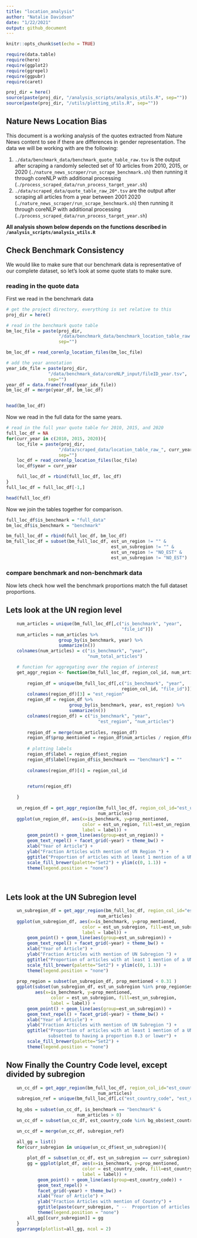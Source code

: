 ```yaml
---
title: "location_analysis"
author: "Natalie Davidson"
date: "1/22/2021"
output: github_document
---
```


```r
knitr::opts_chunk$set(echo = TRUE)

require(data.table)
require(here)
require(ggplot2)
require(ggrepel)
require(ggpubr)
require(caret)

proj_dir = here()
source(paste(proj_dir, "/analysis_scripts/analysis_utils.R", sep=""))
source(paste(proj_dir, "/utils/plotting_utils.R", sep=""))
```

## Nature News Location Bias

This document is a working analysis of the quotes extracted from Nature News content to see if there are differences in gender representation.
The data we will be working with are the following:

1) `./data/benchmark_data/benchmark_quote_table_raw.tsv` is the output after scraping a randomly selected set of 10 articles from 2010, 2015, or 2020 (`./nature_news_scraper/run_scrape_benchmark.sh`) then running it through coreNLP with additional processing (`./process_scraped_data/run_process_target_year.sh`)
2) `./data/scraped_data/quote_table_raw_20*.tsv` are the output after scraping all articles from a year between 2001 2020 (`./nature_news_scraper/run_scrape_benchmark.sh`) then running it through coreNLP with additional processing (`./process_scraped_data/run_process_target_year.sh`)


**All analysis shown below depends on the functions described in `/analysis_scripts/analysis_utils.R`**


## Check Benchmark Consistency

We would like to make sure that our benchmark data is representative of our complete dataset, so let's look at some quote stats to make sure.

### reading in the quote data

First we read in the benchmark data
```r

# get the project directory, everything is set relative to this
proj_dir = here()

# read in the benchmark quote table
bm_loc_file = paste(proj_dir, 
                    "/data/benchmark_data/benchmark_location_table_raw.tsv", 
                    sep="")

bm_loc_df = read_corenlp_location_files(bm_loc_file)

# add the year annotation
year_idx_file = paste(proj_dir, 
                "/data/benchmark_data/coreNLP_input/fileID_year.tsv", 
                sep="")
year_df = data.frame(fread(year_idx_file))
bm_loc_df = merge(year_df, bm_loc_df)


head(bm_loc_df)


```

Now we read in the full data for the same years.
```r

# read in the full year quote table for 2010, 2015, and 2020
full_loc_df = NA
for(curr_year in c(2010, 2015, 2020)){
    loc_file = paste(proj_dir, 
                    "/data/scraped_data/location_table_raw_", curr_year, ".tsv", 
                    sep="")
    loc_df = read_corenlp_location_files(loc_file)
    loc_df$year = curr_year

    full_loc_df = rbind(full_loc_df, loc_df)
}
full_loc_df = full_loc_df[-1,]

head(full_loc_df)


```

Now we join the tables together for comparison.
```r

full_loc_df$is_benchmark = "full_data"
bm_loc_df$is_benchmark = "benchmark"

bm_full_loc_df = rbind(full_loc_df, bm_loc_df)
bm_full_loc_df = subset(bm_full_loc_df, est_un_region != "" & 
                                        est_un_subregion != "" &
                                        est_un_region != "NO_EST" & 
                                        est_un_subregion != "NO_EST")

```

### compare benchmark and non-benchmark data

Now lets check how well the benchmark proportions match the full dataset proportions.

## Lets look at the UN region level
```r

    
    num_articles = unique(bm_full_loc_df[,c("is_benchmark", "year", 
                                            "file_id")])
    num_articles = num_articles %>%
                    group_by(is_benchmark, year) %>% 
                    summarize(n())
    colnames(num_articles) = c("is_benchmark", "year",
                               "num_total_articles")

    # function for aggregating over the region of interest
    get_aggr_region <- function(bm_full_loc_df, region_col_id, num_articles){
        
        region_df = unique(bm_full_loc_df[,c("is_benchmark", "year", 
                                            region_col_id, "file_id")])
        colnames(region_df)[3] = "est_region"
        region_df = region_df %>%
                        group_by(is_benchmark, year, est_region) %>% 
                        summarize(n())
        colnames(region_df) = c("is_benchmark", "year",
                                   "est_region", "num_articles")
        
        region_df = merge(num_articles, region_df)
        region_df$prop_mentioned = region_df$num_articles / region_df$num_total_articles
        
        # plotting labels
        region_df$label = region_df$est_region
        region_df$label[region_df$is_benchmark == "benchmark"] = ""
        
        colnames(region_df)[4] = region_col_id

        
        return(region_df)

    }
    
    un_region_df = get_aggr_region(bm_full_loc_df, region_col_id="est_un_region", 
                                   num_articles)
    ggplot(un_region_df, aes(x=is_benchmark, y=prop_mentioned, 
                             color = est_un_region, fill=est_un_region,
                             label = label)) +
        geom_point() + geom_line(aes(group=est_un_region)) + 
        geom_text_repel() + facet_grid(~year) + theme_bw() + 
        xlab("Year of Article") + 
        ylab("Fraction Articles with mention of UN Region ") +
        ggtitle("Proportion of articles with at least 1 mention of a UN Region") + 
        scale_fill_brewer(palette="Set2") + ylim(c(0, 1.1)) +
        theme(legend.position = "none")
    
    

```

## Lets look at the UN Subregion level
```r

    
    un_subregion_df = get_aggr_region(bm_full_loc_df, region_col_id="est_un_subregion", 
                                   num_articles)
    ggplot(un_subregion_df, aes(x=is_benchmark, y=prop_mentioned, 
                             color = est_un_subregion, fill=est_un_subregion,
                             label = label)) +
        geom_point() + geom_line(aes(group=est_un_subregion)) + 
        geom_text_repel() + facet_grid(~year) + theme_bw() + 
        xlab("Year of Article") + 
        ylab("Fraction Articles with mention of UN Subregion ") +
        ggtitle("Proportion of articles with at least 1 mention of a UN Subregion") + 
        scale_fill_brewer(palette="Set2") + ylim(c(0, 1.1)) +
        theme(legend.position = "none")
    
    prop_region = subset(un_subregion_df, prop_mentioned < 0.31 )
    ggplot(subset(un_subregion_df, est_un_subregion %in% prop_region$est_un_subregion),
           aes(x=is_benchmark, y=prop_mentioned, 
                 color = est_un_subregion, fill=est_un_subregion,
                 label = label)) +
        geom_point() + geom_line(aes(group=est_un_subregion)) + 
        geom_text_repel() + facet_grid(~year) + theme_bw() + 
        xlab("Year of Article") + 
        ylab("Fraction Articles with mention of UN Subregion ") +
        ggtitle("Proportion of articles with at least 1 mention of a UN Subregion
                subsetted to having a proportion 0.3 or lower") + 
        scale_fill_brewer(palette="Set2") +
        theme(legend.position = "none")


```

## Now Finally the Country Code level, except divided by subregion
```r

    
    un_cc_df = get_aggr_region(bm_full_loc_df, region_col_id="est_country_code", 
                                   num_articles)
    subregion_ref = unique(bm_full_loc_df[,c("est_country_code", "est_un_subregion")])
    
    bg_obs = subset(un_cc_df, is_benchmark == "benchmark" & 
                           num_articles > 0)
    un_cc_df = subset(un_cc_df, est_country_code %in% bg_obs$est_country_code)

    un_cc_df = merge(un_cc_df, subregion_ref)

    all_gg = list()
    for(curr_subregion in unique(un_cc_df$est_un_subregion)){
        
        plot_df = subset(un_cc_df, est_un_subregion == curr_subregion)
        gg = ggplot(plot_df, aes(x=is_benchmark, y=prop_mentioned, 
                             color = est_country_code, fill=est_country_code,
                             label = label)) +
            geom_point() + geom_line(aes(group=est_country_code)) +
            geom_text_repel() + 
            facet_grid(~year) + theme_bw() + 
            xlab("Year of Article") + 
            ylab("Fraction Articles with mention of Country") +
            ggtitle(paste(curr_subregion, " --  Proportion of articles with at least 1 mention of a Country on BG")) + 
            theme(legend.position = "none")
        all_gg[[curr_subregion]] = gg
    }
    ggarrange(plotlist=all_gg, ncol = 2)
    

```